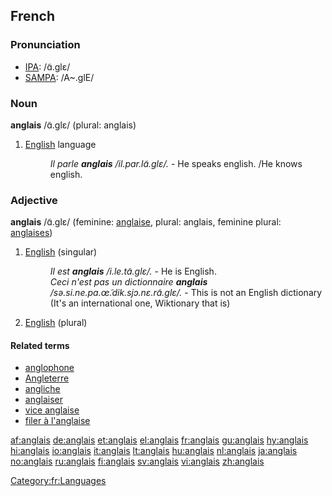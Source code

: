 {{see|Anglais}}

==French==

===Pronunciation===
*[[w:IPA|IPA]]: /ɑ̃.ɡlɛ/
*[[w:SAMPA|SAMPA]]: /A~.glE/

===Noun===
{{fr-infl-noun|sm=anglais|sf=anglaise|pm=anglais|pf=anglaises|smp=ɑ̃.ɡlɛ|sfp=ɑ̃.ɡlɛz|pmp=ɑ̃.ɡlɛ|pfp=ɑ̃.ɡlɛz}}
'''anglais''' /ɑ̃.ɡlɛ/ (plural: anglais)

# [[English]] language
#: ''Il parle '''anglais''' /il.par.lɑ̃.ɡlɛ/.'' - He speaks english. /He knows english.

===Adjective===
{{fr-infl-adj|sm=anglais|sf=anglaise|pm=anglais|pf=anglaises|smp=ɑ̃.ɡlɛ|sfp=ɑ̃.ɡlɛz|pmp=ɑ̃.ɡlɛ|pfp=ɑ̃.ɡlɛz}}
'''anglais''' /ɑ̃.ɡlɛ/ (feminine: [[anglaise]], plural: anglais, feminine plural: [[anglaises]])
#[[English]] (singular)
#: ''Il est '''anglais''' /i.le.tɑ̃.ɡlɛ/.'' - He is English.
#: ''Ceci n'est pas un dictionnaire '''anglais''' /sə.si.ne.pɑ.œ̃.dik.sjɔ.nɛ.rɑ̃.ɡlɛ/.'' - This is not an English dictionary (It's an international one, Wiktionary that is)
#[[English]] (plural)

====Related terms====
*[[anglophone]]
*[[Angleterre]]
*[[angliche]]
*[[anglaiser]]
*[[vice anglaise]]
*[[filer à l'anglaise]]

[[Category:fr:Languages]]

[[af:anglais]]
[[de:anglais]]
[[et:anglais]]
[[el:anglais]]
[[fr:anglais]]
[[gu:anglais]]
[[hy:anglais]]
[[hi:anglais]]
[[io:anglais]]
[[it:anglais]]
[[lt:anglais]]
[[hu:anglais]]
[[nl:anglais]]
[[ja:anglais]]
[[no:anglais]]
[[ru:anglais]]
[[fi:anglais]]
[[sv:anglais]]
[[vi:anglais]]
[[zh:anglais]]